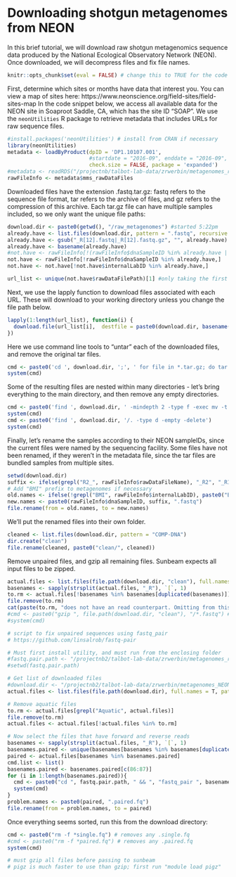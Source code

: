 # Downloading shotgun metagenomes from NEON

In this brief tutorial, we will download raw shotgun metagenomics sequence data produced by the National Ecological Observatory Network (NEON). Once downloaded, we will decompress files and fix file names.

```r
knitr::opts_chunk$set(eval = FALSE) # change this to TRUE for the code to run 
```

First, determine which sites or months have data that interest you. You can view a map of sites here: https://www.neonscience.org/field-sites/field-sites-map
In the code snippet below, we access all available data for the NEON site in Soaproot Saddle, CA, which has the site ID "SOAP". We use the `neonUtilities` R package to retrieve metadata that includes URLs for raw sequence files. 
```r
#install.packages('neonUtilities') # install from CRAN if necessary
library(neonUtilities) 
metadata <- loadByProduct(dpID = 'DP1.10107.001',
                          #startdate = "2016-09", enddate = "2016-09",
                          check.size = FALSE, package = 'expanded')
#metadata <- readRDS("/projectnb/talbot-lab-data/zrwerbin/metagenomes_raw/all_metagenome_metadata.rds")
rawFileInfo <- metadata$mms_rawDataFiles 
```

Downloaded files have the extension .fastq.tar.gz: fastq refers to the sequence file format, tar refers to the archive of files, and gz refers to the compression of this archive. Each tar.gz file can have multiple samples included, so we only want the unique file paths:
```r
download.dir <- paste0(getwd(), "/raw_metagenomes") #started 5:22pm
already.have <- list.files(download.dir, pattern = ".fastq", recursive = T)
already.have <- gsub("_R[12].fastq|_R[12].fastq.gz", "", already.have)
already.have <- basename(already.have)
#not.have <- rawFileInfo[!(rawFileInfo$dnaSampleID %in% already.have | rawFileInfo$internalLabID %in% already.have),]
not.have <- rawFileInfo[!rawFileInfo$dnaSampleID %in% already.have,]
not.have <- not.have[!not.have$internalLabID %in% already.have,]

url_list <- unique(not.have$rawDataFilePath)[1] #only taking the first 1 for example purposes - remove "[1]" for real downloads
```

Next, we use the lapply function to download files associated with each URL. These will download to your working directory unless you change the file path below. 
```r
lapply(1:length(url_list), function(i) {
  download.file(url_list[i],  destfile = paste0(download.dir, basename(url_list[i])))
})
```

Here we use command line tools to "untar" each of the downloaded files, and remove the original tar files.
```r
cmd <- paste0('cd ', download.dir, ';', ' for file in *.tar.gz; do tar xzvf "${file}" && rm "${file}"; done')
system(cmd)
```

Some of the resulting files are nested within many directories - let's bring everything to the main directory, and then remove any empty directories.
```r
cmd <- paste0('find ', download.dir, ' -mindepth 2 -type f -exec mv -t ', download.dir, ' -i "{}" +')
system(cmd)
cmd <- paste0('find ', download.dir, '/. -type d -empty -delete')
system(cmd)
```

Finally, let's rename the samples according to their NEON sampleIDs, since the current files were named by the sequencing facility. Some files have not been renamed, if they weren't in the metadata file, since the tar files are bundled samples from multiple sites. 
```r
setwd(download.dir)
suffix <- ifelse(grepl("R2_", rawFileInfo$rawDataFileName), "_R2", "_R1")
# Add "BMI" prefix to metagenomes if necessary
old.names <- ifelse(!grepl("BMI", rawFileInfo$internalLabID), paste0("BMI_", rawFileInfo$internalLabID, suffix, ".fastq"), paste0(rawFileInfo$internalLabID, suffix, ".fastq"))
new.names <- paste0(rawFileInfo$dnaSampleID, suffix, ".fastq")
file.rename(from = old.names, to = new.names)
```

We'll put the renamed files into their own folder.
```r
cleaned <- list.files(download.dir, pattern = "COMP-DNA")
dir.create("clean")
file.rename(cleaned, paste0("clean/", cleaned))
```

Remove unpaired files, and gzip all remaining files. Sunbeam expects all input files to be zipped.
```r
actual.files <- list.files(file.path(download.dir, "clean"), full.names = T)
basenames <- sapply(strsplit(actual.files, "_R"), `[`, 1)
to.rm <- actual.files[!basenames %in% basenames[duplicated(basenames)]]
file.remove(to.rm)
cat(paste(to.rm, "does not have an read counterpart. Omitting from this analysis.\n"))
#cmd <- paste0("gzip ", file.path(download.dir, "clean"), "/*.fastq") # this compresses the files (required for Sunbeam)
#system(cmd)
```




```r
# script to fix unpaired sequences using fastq_pair 
# https://github.com/linsalrob/fastq-pair

# Must first install utility, and must run from the enclosing folder
#fastq.pair.path <- "/projectnb2/talbot-lab-data/zrwerbin/metagenomes_raw/test_pipeline/fastq-pair/build" 
#setwd(fastq.pair.path)

# Get list of downloaded files
#download.dir <- "/projectnb2/talbot-lab-data/zrwerbin/metagenomes_NEON/raw_metagenomes"
actual.files <- list.files(file.path(download.dir), full.names = T, pattern = ".fastq",recursive = F)

# Remove aquatic files
to.rm <- actual.files[grepl("Aquatic", actual.files)] 
file.remove(to.rm)
actual.files <- actual.files[!actual.files %in% to.rm]

# Now select the files that have forward and reverse reads
basenames <- sapply(strsplit(actual.files, "_R"), `[`, 1)
basenames.paired <- unique(basenames[basenames %in% basenames[duplicated(basenames)]])
paired <- actual.files[basenames %in% basenames.paired]
cmd.list <- list()
basenames.paired <- basenames.paired[c(86:87)]
for (i in 1:length(basenames.paired)){
  cmd <- paste0("cd ", fastq.pair.path, " && ", "fastq_pair ", basenames.paired[[i]], "_R1.fastq ", basenames.paired[[i]], "_R2.fastq")
  system(cmd)
}
problem.names <- paste0(paired, ".paired.fq")
file.rename(from = problem.names, to = paired)
```

Once everything seems sorted, run this from the download directory:
```r
cmd <- paste0("rm -f *single.fq") # removes any .single.fq
#cmd <- paste0("rm -f *paired.fq") # removes any .paired.fq
system(cmd)

# must gzip all files before passing to sunbeam
# pigz is much faster to use than gzip; first run "module load pigz"
```

